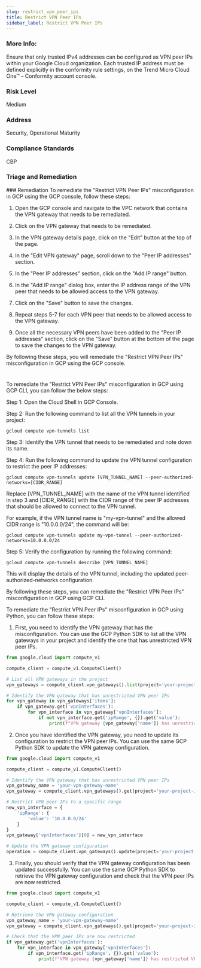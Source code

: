 ```yaml
---
slug: restrict_vpn_peer_ips
title: Restrict VPN Peer IPs
sidebar_label: Restrict VPN Peer IPs
---
```


### More Info:

Ensure that only trusted IPv4 addresses can be configured as VPN peer IPs within your Google Cloud organization. Each trusted IP address must be defined explicitly in the conformity rule settings, on the Trend Micro Cloud One™ – Conformity account console.

### Risk Level

Medium

### Address

Security, Operational Maturity

### Compliance Standards

CBP

### Triage and Remediation
<Tabs>
<Tab title='Remediation'>
### Remediation

<AccordionGroup>
<Accordion title='Using Console' defaultOpen='true'>
To remediate the "Restrict VPN Peer IPs" misconfiguration in GCP using the GCP console, follow these steps:

1. Open the GCP console and navigate to the VPC network that contains the VPN gateway that needs to be remediated.

2. Click on the VPN gateway that needs to be remediated.

3. In the VPN gateway details page, click on the "Edit" button at the top of the page.

4. In the "Edit VPN gateway" page, scroll down to the "Peer IP addresses" section.

5. In the "Peer IP addresses" section, click on the "Add IP range" button.

6. In the "Add IP range" dialog box, enter the IP address range of the VPN peer that needs to be allowed access to the VPN gateway.

7. Click on the "Save" button to save the changes.

8. Repeat steps 5-7 for each VPN peer that needs to be allowed access to the VPN gateway.

9. Once all the necessary VPN peers have been added to the "Peer IP addresses" section, click on the "Save" button at the bottom of the page to save the changes to the VPN gateway.

By following these steps, you will remediate the "Restrict VPN Peer IPs" misconfiguration in GCP using the GCP console.

#
</Accordion>

<Accordion title='Using CLI'>
To remediate the "Restrict VPN Peer IPs" misconfiguration in GCP using GCP CLI, you can follow the below steps:

Step 1: Open the Cloud Shell in GCP Console.

Step 2: Run the following command to list all the VPN tunnels in your project:

```
gcloud compute vpn-tunnels list
```

Step 3: Identify the VPN tunnel that needs to be remediated and note down its name.

Step 4: Run the following command to update the VPN tunnel configuration to restrict the peer IP addresses:

```
gcloud compute vpn-tunnels update [VPN_TUNNEL_NAME] --peer-authorized-networks=[CIDR_RANGE]
```

Replace [VPN_TUNNEL_NAME] with the name of the VPN tunnel identified in step 3 and [CIDR_RANGE] with the CIDR range of the peer IP addresses that should be allowed to connect to the VPN tunnel.

For example, if the VPN tunnel name is "my-vpn-tunnel" and the allowed CIDR range is "10.0.0.0/24", the command will be:

```
gcloud compute vpn-tunnels update my-vpn-tunnel --peer-authorized-networks=10.0.0.0/24
```

Step 5: Verify the configuration by running the following command:

```
gcloud compute vpn-tunnels describe [VPN_TUNNEL_NAME]
```

This will display the details of the VPN tunnel, including the updated peer-authorized-networks configuration.

By following these steps, you can remediate the "Restrict VPN Peer IPs" misconfiguration in GCP using GCP CLI.
</Accordion>

<Accordion title='Using Python'>
To remediate the "Restrict VPN Peer IPs" misconfiguration in GCP using Python, you can follow these steps:

1. First, you need to identify the VPN gateway that has the misconfiguration. You can use the GCP Python SDK to list all the VPN gateways in your project and identify the one that has unrestricted VPN peer IPs.

```python
from google.cloud import compute_v1

compute_client = compute_v1.ComputeClient()

# List all VPN gateways in the project
vpn_gateways = compute_client.vpn_gateways().list(project='your-project-id').execute()

# Identify the VPN gateway that has unrestricted VPN peer IPs
for vpn_gateway in vpn_gateways['items']:
    if vpn_gateway.get('vpnInterfaces'):
        for vpn_interface in vpn_gateway['vpnInterfaces']:
            if not vpn_interface.get('ipRange', {}).get('value'):
                print(f"VPN gateway {vpn_gateway['name']} has unrestricted VPN peer IPs.")
```

2. Once you have identified the VPN gateway, you need to update its configuration to restrict the VPN peer IPs. You can use the same GCP Python SDK to update the VPN gateway configuration.

```python
from google.cloud import compute_v1

compute_client = compute_v1.ComputeClient()

# Identify the VPN gateway that has unrestricted VPN peer IPs
vpn_gateway_name = 'your-vpn-gateway-name'
vpn_gateway = compute_client.vpn_gateways().get(project='your-project-id', region='your-region', vpnGateway=vpn_gateway_name).execute()

# Restrict VPN peer IPs to a specific range
new_vpn_interface = {
    'ipRange': {
        'value': '10.0.0.0/24'
    }
}
vpn_gateway['vpnInterfaces'][0] = new_vpn_interface

# Update the VPN gateway configuration
operation = compute_client.vpn_gateways().update(project='your-project-id', region='your-region', vpnGateway=vpn_gateway_name, body=vpn_gateway).execute()
```

3. Finally, you should verify that the VPN gateway configuration has been updated successfully. You can use the same GCP Python SDK to retrieve the VPN gateway configuration and check that the VPN peer IPs are now restricted.

```python
from google.cloud import compute_v1

compute_client = compute_v1.ComputeClient()

# Retrieve the VPN gateway configuration
vpn_gateway_name = 'your-vpn-gateway-name'
vpn_gateway = compute_client.vpn_gateways().get(project='your-project-id', region='your-region', vpnGateway=vpn_gateway_name).execute()

# Check that the VPN peer IPs are now restricted
if vpn_gateway.get('vpnInterfaces'):
    for vpn_interface in vpn_gateway['vpnInterfaces']:
        if vpn_interface.get('ipRange', {}).get('value'):
            print(f"VPN gateway {vpn_gateway['name']} has restricted VPN peer IPs to {vpn_interface['ipRange']['value']}.")
```
</Accordion>

</AccordionGroup>
</Tab>
</Tabs>

